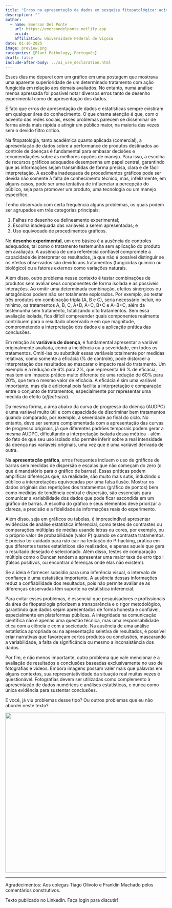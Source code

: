 ```yaml
---
title: "Erros na apresentação de dados em pesquisa fitopatológica: acidentais ou intencionais?"
description: ""
author:
  - name: Emerson Del Ponte
    url: https://emersondelponte.netlify.app
    orcid: 
    affiliation: Universidade Federal de Viçosa
date: 01-16-2025
image: preview.png
categories: [Plant Pathology, Português] 
draft: false 
include-after-body: ../ai_use_declaration.html
---
```


Esses dias me deparei com um gráfico em uma postagem que mostrava uma aparente superioridade de um determinado tratamento com ação fungicida em relação aos demais avaliados. No entanto, numa análise menos apressada foi possível notar diversos erros tanto de desenho experimental como de apresentação dos dados.

É fato que erros de apresentação de dados e estatísticas sempre existiram em qualquer área do conhecimento. O que chama atenção é que, com o advento das redes sociais, esses problemas parecem se disseminar de forma ainda mais rápida e atingir um público maior, na maioria das vezes sem o devido filtro crítico.

Na fitopatologia, tanto acadêmica quanto aplicada (comercial), a apresentação de dados sobre a performance de produtos destinados ao controle de doenças é fundamental para embasar decisões e recomendações sobre as melhores opções de manejo. Para isso, a escolha de recursos gráficos adequados desempenha um papel central, garantindo que as informações sejam transmitidas de forma precisa, clara e de fácil interpretação. A escolha inadequada de procedimentos gráficos pode ser devida não somente à falta de conhecimento técnico, mas, infelizmente, em alguns casos, pode ser uma tentativa de influenciar a percepção do público, seja para promover um produto, uma tecnologia ou um manejo específico.

Tenho observado com certa frequência alguns problemas, os quais podem ser agrupados em três categorias principais:

1)  Falhas no desenho ou delineamento experimental;
2)  Escolha inadequada das variáveis a serem apresentadas; e
3)  Uso equivocado de procedimentos gráficos.

No **desenho experimental**, um erro básico é a ausência de controles adequados, tal como o tratamento testemunha sem aplicação do produto em avaliação. A ausência de uma referência confiável compromete a capacidade de interpretar os resultados, já que não é possível distinguir se os efeitos observados são devido aos tratamentos (fungicidas químico ou biológico) ou a fatores externos como variações naturais.

Além disso, outro problema nesse contexto é testar combinações de produtos sem avaliar seus componentes de forma isolada e as possíveis interações. Ao omitir uma determinada combinação, efeitos sinérgicos ou antagônicos podem não ser totalmente explorados. Por exemplo, ao testar três produtos em combinação tripla (A, B e C), seria necessário incluir, no mínimo, os tratamentos A, B, C, A+B, A+C, B+C e A+B+C, além da testemunha sem tratamento, totalizando oito tratamentos. Sem essa avaliação isolada, fica difícil compreender quais componentes realmente contribuem para o resultado observado e em que magnitude, comprometendo a interpretação dos dados e a aplicação prática das conclusões.

Em relação às **variáveis de doença**, é fundamental apresentar a variável originalmente avaliada, como a incidência ou a severidade, em todos os tratamentos. Omiti-las ou substituir essas variáveis totalmente por medidas relativas, como somente a eficácia (% de controle), pode distorcer a interpretação dos resultados ao mascarar o impacto real do tratamento. Um exemplo é a redução de 6% para 2%, que representa 66 % de eficácia, mas tem um impacto prático muito diferente de uma redução de 60% para 20%, que tem o mesmo valor de eficácia. A eficácia é sim uma variável importante, mas ela é adicional pois facilita a interpretação e comparação entre o conjunto de tratamentos, especialmente por representar uma medida do efeito (*effect-size*).

Da mesma forma, a área abaixo da curva de progresso da doença (AUDPC) é uma variável muito útil e com capacidade de discriminar bem tratamentos quando comparado, por exemplo, à severidade ao final do ciclo. No entanto, deve ser sempre complementada com a apresentação das curvas de progresso originais, já que diferentes padrões temporais podem gerar a mesma AUDPC, dificultando a interpretação isolada dessa métrica - além do fato de que seu uso isolado não permite inferir sobre a real intensidade da doença nas variáveis originais, uma vez que é uma variável derivada de outra.

Na **apresentação gráfica**, erros frequentes incluem o uso de gráficos de barras sem medidas de dispersão e escalas que não começam do zero (o que é mandatório para o gráfico de barras). Essas práticas podem amplificar diferenças que, na realidade, são muito mais sutis, induzindo o público a interpretações equivocadas por uma falsa ilusão. Mostrar os dados originais das repetições dos tratamentos (gráfico de pontos) bem como medidas de tendência central e dispersão, são essenciais para comunicar a variabilidade dos dados que pode ficar escondida em um gráfico de barras. A escolha do gráfico e seus elementos deve priorizar a clareza, a precisão e a fidelidade às informações reais do experimento.

Além disso, seja em gráficos ou tabelas, é imprescindível apresentar evidências de análise estatística inferencial, como testes de contrastes ou comparações múltiplas de médias usando letras ou cores, por exemplo, ou o próprio valor de probabilidade (valor P) quando se contrasta tratamentos. É preciso ter cuidado para não cair na tentação do P-hacking, prática em que diferentes testes estatísticos são realizados, e apenas aquele que gera o resultado desejado é selecionado. Além disso, testes de comparação múltipla como o Duncan tendem a apresentar uma maior taxa de erro tipo I (falsos positivos, ou encontrar diferenças onde elas não existem).

Se a ideia é fornecer subsídio para uma inferência visual, o intervalo de confiança é uma estatística importante. A ausência dessas informações reduz a confiabilidade dos resultados, pois não permite avaliar se as diferenças observadas têm suporte na estatística inferencial.

Para evitar esses problemas, é essencial que pesquisadores e profissionais da área de fitopatologia priorizem a transparência e o rigor metodológico, garantindo que dados sejam apresentados de forma honesta e confiável, especialmente em plataformas públicas. A integridade na comunicação científica não é apenas uma questão técnica, mas uma responsabilidade ética com a ciência e com a sociedade. Na ausência de uma análise estatística apropriada ou na apresentação seletiva de resultados, é possível criar narrativas que favoreçam certos produtos ou conclusões, mascarando a variabilidade, a falta de significância ou mesmo a inconsistência dos dados.

Por fim, e não menos importante, outro problema que vale mencionar é a avaliação de resultados e conclusões baseadas exclusivamente no uso de fotografias e vídeos. Embora imagens possam valer mais que palavras em alguns contextos, sua representatividade da situação real muitas vezes é questionável. Fotografias devem ser utilizadas como complemento à apresentação de dados numéricos e análises estatísticas, e nunca como única evidência para sustentar conclusões.

E você, já viu problemas desse tipo? Ou outros problemas que eu não abordei neste texto?

![](preview.png){fig-align="center" width="500"}

------------------------------------------------------------------------

Agradecimentos: Aos colegas Tiago Olivoto e Franklin Machado pelos comentários construtivos.

Texto publicado no LinkedIn. Faça login para discutir!
